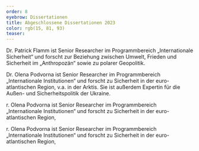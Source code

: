 ```yaml
---
order: 8
eyebrow: Dissertationen
title: Abgeschlossene Dissertationen 2023 
color: rgb(15, 81, 93)
teaser: 
---
```


<PersonList>
<Person name="Hande Abay Gaspar" image="assets/Hande_Doktorhut_Filter_RGB.jpg">

Dr. Patrick Flamm ist Senior Researcher im Programmbereich „Internationale Sicherheit“ und forscht zur Beziehung zwischen Umwelt, Frieden und Sicherheit im „Anthropozän“ sowie zu polarer Geopolitik.

</Person>
<Person name ="Ben Christian" image="assets/Ben_Christian_Doktorhut_Filter_RGB.jpg">

Dr. Olena Podvorna ist Senior Researcher im Programmbereich „Internationale Institutionen“ und forscht zu Sicherheit in der euro-atlantischen Region, v.a. in der Arktis. Sie ist außerdem Expertin für die Außen- und Sicherheitspolitik der Ukraine.

</Person>

<Person name="Anton Peez" image="assets/Anton Doktorhut_verkleinert_Filter_RGB.png">

r. Olena Podvorna ist Senior Researcher im Programmbereich „Internationale Institutionen“ und forscht zu Sicherheit in der euro-atlantischen Region, 
</Person>
<Person name="Clara Auguste Süß" image="assets/Clara Süß_Filter_RGB.jpg">

r. Olena Podvorna ist Senior Researcher im Programmbereich „Internationale Institutionen“ und forscht zu Sicherheit in der euro-atlantischen Region, 
</Person>
</PersonList>

